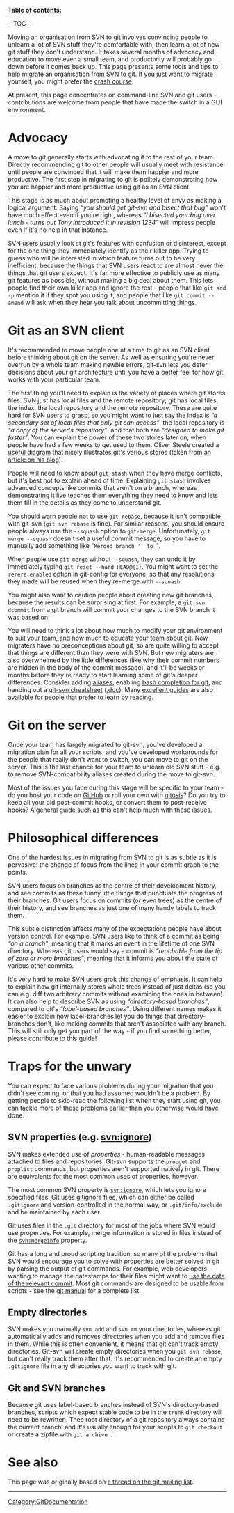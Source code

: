 '''Table of contents:'''

__TOC__

Moving an organisation from SVN to git involves convincing people to unlearn a lot of SVN stuff they're comfortable with, then learn a lot of new git stuff they don't understand.  It takes several months of advocacy and education to move even a small team, and productivity will probably go down before it comes back up.  This page presents some tools and tips to help migrate an organisation from SVN to git.  If you just want to migrate yourself, you might prefer the [http://git.or.cz/course/svn.html crash course].

At present, this page concentrates on command-line SVN and git users - contributions are welcome from people that have made the switch in a GUI environment.

= Advocacy =

A move to git generally starts with advocating it to the rest of your team.  Directly recommending git to other people will usually meet with resistance until people are convinced that it will make them happier and more productive.  The first step in migrating to git is politely demonstrating how ''you'' are happier and more productive using git as an SVN client.

This stage is as much about promoting a healthy level of envy as making a logical argument.  Saying ''&ldquo;you should get git-svn and bisect that bug&rdquo;'' won't have much effect even if you're right, whereas ''&ldquo;I bisected your bug over lunch - turns out Tony introduced it in revision 1234&rdquo;'' will impress people even if it's no help in that instance.

SVN users usually look at git's features with confusion or disinterest, except for the one thing they immediately identify as their killer app.  Trying to guess who will be interested in which feature turns out to be very inefficient, because the things that SVN users react to are almost never the things that git users expect.  It's far more effective to publicly use as many git features as possible, without making a big deal about them.  This lets people find their own killer app and ignore the rest - people that like <tt>git add -p</tt> mention it if they spot you using it, and people that like <tt>git commit --amend</tt> will ask when they hear you talk about uncommitting things.

= Git as an SVN client =

It's recommended to move people one at a time to git as an SVN client before thinking about git on the server.  As well as ensuring you're never overrun by a whole team making newbie errors, git-svn lets you defer decisions about your git architecture until you have a better feel for how git works with your particular team.

The first thing you'll need to explain is the variety of places where git stores files.  SVN just has local files and the remote repository; git has local files, the index, the local repository and the remote repository.  These are quite hard for SVN users to grasp, so you might want to just say the index is ''&ldquo;a secondary set of local files that only git can access&rdquo;'', the local repository is ''&ldquo;a copy of the server's repository&rdquo;'', and that both are ''&ldquo;designed to make git faster&rdquo;''.  You can explain the power of these two stores later on, when people have had a few weeks to get used to them.  Oliver Steele created a [http://osteele.com/images/2008/git-transport.png useful diagram] that nicely illustrates git's various stores (taken from [http://osteele.com/archives/2008/05/my-git-workflow an article on his blog]).

People will need to know about <tt>git stash</tt> when they have merge conflicts, but it's best not to explain ahead of time.  Explaining <tt>git stash</tt> involves advanced concepts like commits that aren't on a branch, whereas demonstrating it live teaches them everything they need to know and lets them fill in the details as they come to understand git.

You should warn people not to use <tt>git rebase</tt>, because it isn't compatible with git-svn (<tt>git svn rebase</tt> is fine).  For similar reasons, you should ensure people always use the <tt>--squash</tt> option to <tt>git-merge</tt>.  Unfortunately, <tt>git merge --squash</tt> doesn't set a useful commit message, so you have to manually add something like "<tt>Merged branch <i>'<from>'</i> to ''<to>''</tt>".

When people use <tt>git merge</tt> without <tt>--squash</tt>, they can undo it by immediately typing <tt>git reset --hard HEAD@{1}</tt>.  You might want to set the <tt>rerere.enabled</tt> option in git-config for everyone, so that any resolutions they made will be reused when they re-merge with <tt>--squash</tt>.

You might also want to caution people about creating new git branches, because the results can be surprising at first.  For example, a <tt>git svn dcommit</tt> from a git branch will commit your changes to the SVN branch it was based on.

You will need to think a lot about how much to modify your git environment to suit your team, and how much to educate your team about git.  New migraters have no preconceptions about git, so are quite willing to accept that things are different than they were with SVN.  But new migraters are also overwhelmed by the little differences (like why their commit numbers are hidden in the body of the commit message), and it'll be weeks or months before they're ready to start learning some of git's deeper differences.  Consider adding [[Aliases#SVN-like aliases|aliases]], enabling [[Interfaces, frontends, and tools#git-completion.bash (in `contrib/completion`)|bash completion for git]], and handing out a [[Media:Git-svn-cheatsheet.pdf|git-svn cheatsheet]] ([[Media:Git-svn-cheatsheet.doc|.doc]]).  Many [http://git-scm.com/documentation excellent guides] are also available for people that prefer to learn by reading.

= Git on the server =

Once your team has largely migrated to git-svn, you've developed a migration plan for all your scripts, and you've developed workarounds for the people that really don't want to switch, you can move to git on the server.  This is the last chance for your team to unlearn old SVN stuff - e.g. to remove SVN-compatibility aliases created during the move to git-svn.

Most of the issues you face during this stage will be specific to your team - do you host your code on [http://github.com GitHub] or roll your own with [[Interfaces, frontends, and tools#gitosis|gitosis]]?  Do you try to keep all your old post-commit hooks, or convert them to post-receive hooks?  A general guide such as this can't help much with these issues.

= Philosophical differences =

One of the hardest issues in migrating from SVN to git is as subtle as it is pervasive: the change of focus from the lines in your commit graph to the points.

SVN users focus on branches as the centre of their development history, and see commits as these funny little things that punctuate the progress of their branches.  Git users focus on commits (or even trees) as the centre of their history, and see branches as just one of many handy labels to track them.

This subtle distinction affects many of the expectations people have about version control.  For example, SVN users like to think of a commit as being ''&ldquo;on a branch&rdquo;'', meaning that it marks an event in the lifetime of one SVN directory.  Whereas git users would say a commit is ''&ldquo;reachable from the tip of zero or more branches&rdquo;'', meaning that it informs you about the state of various other commits.

It's very hard to make SVN users grok this change of emphasis.  It can help to explain how git internally stores whole trees instead of just deltas (so you can e.g. diff two arbitrary commits without examining the ones in between).  It can also help to describe SVN as using ''&ldquo;directory-based branches&rdquo;'', compared to git's ''&ldquo;label-based branches&rdquo;''.  Using different names makes it easier to explain how label-branches let you do things that directory-branches don't, like making commits that aren't associated with any branch.  This will still only get you part of the way - if you find something better, please contribute to this guide!

= Traps for the unwary =

You can expect to face various problems during your migration that you didn't see coming, or that you had assumed wouldn't be a problem.  By getting people to skip-read the following list when they start using git, you can tackle more of these problems earlier than you otherwise would have done.

== SVN properties (e.g. svn:ignore) ==

SVN makes extended use of ''properties'' - human-readable messages attached to files and repositories.  Git-svn supports the <tt>propget</tt> and <tt>proplist</tt> commands, but properties aren't supported natively in git.  There are equivalents for the most common uses of properties, however.

The most common SVN property is <tt>svn:ignore</tt>, which lets you ignore specified files.  Git uses [http://www.kernel.org/pub/software/scm/git/docs/gitignore.html gitignore] files, which can either be called <tt>.gitignore</tt> and version-controlled in the normal way, or <tt>.git/info/exclude</tt> and be maintained by each user.

Git uses files in the <tt>.git</tt> directory for most of the jobs where SVN would use properties.  For example, merge information is stored in files instead of the <tt>svn:mergeinfo</tt> property.

Git has a long and proud scripting tradition, so many of the problems that SVN would encourage you to solve with properties are better solved in git by parsing the output of git commands.  For example, web developers wanting to manage the datestamps for their files might want to [[ExampleScripts#Setting the timestamps of the files to the commit timestamp of the commit which last touched them|use the date of the relevant commit]].  Most git commands are designed to be usable from scripts - see the [http://www.kernel.org/pub/software/scm/git/docs/git.html git manual] for a complete list.

== Empty directories ==

SVN makes you manually <tt>svn add</tt> and <tt>svn rm</tt> your directories, whereas git automatically adds and removes directories when you add and remove files in them.  While this is often convenient, it means that git can't track empty directories.  Git-svn will create empty directories when you <tt>git svn rebase</tt>, but can't really track them after that.  It's recommended to create an empty <tt>.gitignore</tt> file in any directories you want to track with git.

== Git and SVN branches ==

Because git uses label-based branches instead of SVN's directory-based branches, scripts which expect stable code to be in the <tt>trunk</tt> directory will need to be rewritten.  Thee root directory of a git repository always contains the current branch, and it's usually enough for your scripts to <tt>git checkout ''<branch-you-want>''</tt> or create a zipfile with <tt>git archive ''<branch-you-want>''</tt>.

= See also =

This page was originally based on [http://marc.info/?l=git&m=127445374518553&w=2 a thread on the git mailing list].

----
[[Category:GitDocumentation]]